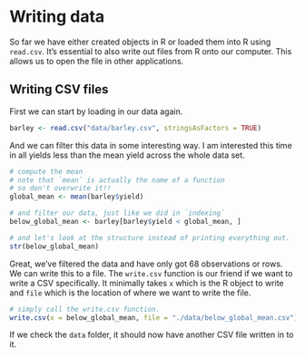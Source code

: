 # Writing data

So far we have either created objects in R or loaded them into R using `read.csv`.
It's essential to also write out files from R onto our computer. This allows us
to open the file in other applications.

## Writing CSV files

First we can start by loading in our data again.

```r
barley <- read.csv("data/barley.csv", stringsAsFactors = TRUE)
```

And we can filter this data in some interesting way. I am interested this time in
all yields less than the mean yield across the whole data set.

```r
# compute the mean
# note that `mean` is actually the name of a function
# so don't overwrite it!!
global_mean <- mean(barley$yield)

# and filter our data, just like we did in `indexing`
below_global_mean <- barley[barley$yield < global_mean, ]

# and let's look at the structure instead of printing everything out.
str(below_global_mean)
```
Great, we've filtered the data and have only got 68 observations or rows. We can 
write this to a file. The `write.csv` function is our friend if we want to write
a CSV specifically. It minimally takes `x` which is the R object to write and 
`file` which is the location of where we want to write the file.

```r
# simply call the write.csv function.
write.csv(x = below_global_mean, file = "./data/below_global_mean.csv")
```

If we check the `data` folder, it should now have another CSV file written in to it.







